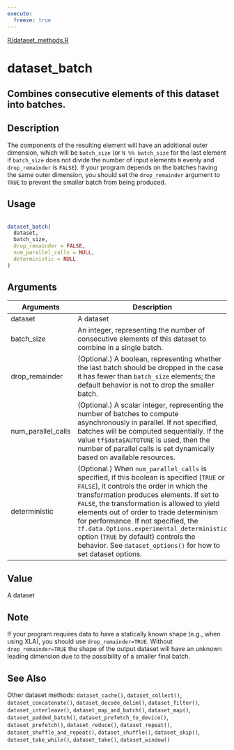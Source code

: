 ```yaml
---
execute:
  freeze: true
---
```


[R/dataset_methods.R](https://github.com/rstudio/tfdatasets//blob/main/R/dataset_methods.R#L114) 

# dataset_batch

## Combines consecutive elements of this dataset into batches.

## Description
 The components of the resulting element will have an additional outer dimension, which will be `batch_size` (or `N %% batch_size` for the last element if `batch_size` does not divide the number of input elements `N` evenly and `drop_remainder` is `FALSE`). If your program depends on the batches having the same outer dimension, you should set the `drop_remainder` argument to `TRUE` to prevent the smaller batch from being produced. 


## Usage
```r
 
dataset_batch( 
  dataset, 
  batch_size, 
  drop_remainder = FALSE, 
  num_parallel_calls = NULL, 
  deterministic = NULL 
) 
```

## Arguments
|Arguments|Description|
|---|---|
| dataset | A dataset |
| batch_size | An integer, representing the number of consecutive elements of this dataset to combine in a single batch. |
| drop_remainder | (Optional.) A boolean, representing whether the last batch should be dropped in the case it has fewer than `batch_size` elements; the default behavior is not to drop the smaller batch. |
| num_parallel_calls | (Optional.) A scalar integer, representing the number of batches to compute asynchronously in parallel. If not specified, batches will be computed sequentially. If the value `tf$data$AUTOTUNE` is used, then the number of parallel calls is set dynamically based on available resources. |
| deterministic | (Optional.) When `num_parallel_calls` is specified, if this boolean is specified (`TRUE` or `FALSE`), it controls the order in which the transformation produces elements. If set to `FALSE`, the transformation is allowed to yield elements out of order to trade determinism for performance. If not specified, the `tf.data.Options.experimental_deterministic` option (`TRUE` by default) controls the behavior. See `dataset_options()` for how to set dataset options. |



## Value
 A dataset 

## Note
 If your program requires data to have a statically known shape (e.g., when using XLA), you should use `drop_remainder=TRUE`. Without `drop_remainder=TRUE` the shape of the output dataset will have an unknown leading dimension due to the possibility of a smaller final batch. 


## See Also
 Other dataset methods:  `dataset_cache()`, `dataset_collect()`, `dataset_concatenate()`, `dataset_decode_delim()`, `dataset_filter()`, `dataset_interleave()`, `dataset_map_and_batch()`, `dataset_map()`, `dataset_padded_batch()`, `dataset_prefetch_to_device()`, `dataset_prefetch()`, `dataset_reduce()`, `dataset_repeat()`, `dataset_shuffle_and_repeat()`, `dataset_shuffle()`, `dataset_skip()`, `dataset_take_while()`, `dataset_take()`, `dataset_window()` 

